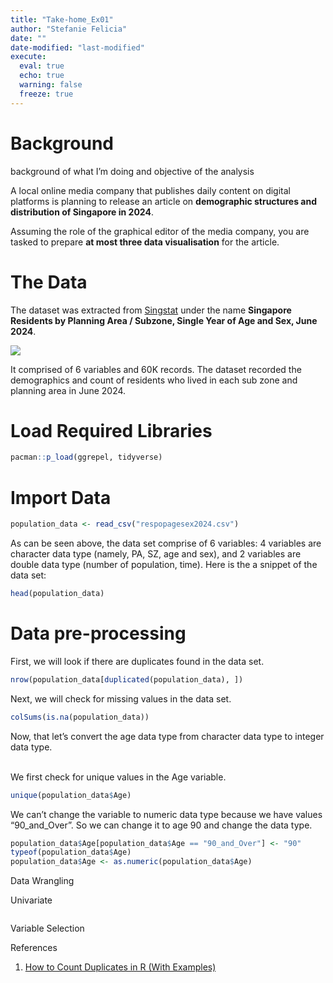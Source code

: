 ```yaml
---
title: "Take-home_Ex01"
author: "Stefanie Felicia"
date: ""
date-modified: "last-modified"
execute: 
  eval: true
  echo: true
  warning: false
  freeze: true
---
```


# Background

background of what I'm doing and objective of the analysis

A local online media company that publishes daily content on digital platforms is planning to release an article on **demographic structures and distribution of Singapore in 2024**.

Assuming the role of the graphical editor of the media company, you are tasked to prepare **at most three data visualisation** for the article.

# The Data

The dataset was extracted from <a href = https://www.singstat.gov.sg/find-data/search-by-theme/population/geographic-distribution/latest-data>Singstat</a> under the name <b>Singapore Residents by Planning Area / Subzone, Single Year of Age and Sex, June 2024</b>.

![](images/screenshot_dataset.png)

It comprised of 6 variables and 60K records. The dataset recorded the demographics and count of residents who lived in each sub zone and planning area in June 2024.

# Load Required Libraries

```r
pacman::p_load(ggrepel, tidyverse)
```

# Import Data

```r
population_data <- read_csv("respopagesex2024.csv")
```

As can be seen above, the data set comprise of 6 variables: 4 variables are character data type (namely, PA, SZ, age and sex), and 2 variables are double data type (number of population, time). Here is the a snippet of the data set:

```r
head(population_data)
```

# Data pre-processing

First, we will look if there are duplicates found in the data set.

```r
nrow(population_data[duplicated(population_data), ])
```

Next, we will check for missing values in the data set.

```r
colSums(is.na(population_data))
```

Now, that let's convert the age data type from character data type to integer data type.

\
We first check for unique values in the Age variable.

```r
unique(population_data$Age)
```

We can't change the variable to numeric data type because we have values "90_and_Over". So we can change it to age 90 and change the data type.

```r
population_data$Age[population_data$Age == "90_and_Over"] <- "90"
typeof(population_data$Age) 
population_data$Age <- as.numeric(population_data$Age)
```

Data Wrangling

Univariate

```r

```

Variable Selection

References

1.  <a href=https://www.statology.org/r-count-duplicates/>How to Count Duplicates in R (With Examples)</a>
